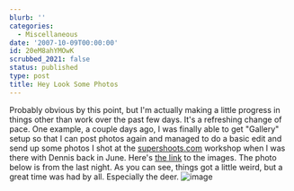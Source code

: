 ```yaml
---
blurb: ''
categories:
  - Miscellaneous
date: '2007-10-09T00:00:00'
id: 20eM8ahYMOwK
scrubbed_2021: false
status: published
type: post
title: Hey Look Some Photos
---
```


Probably obvious by this point, but I'm actually making a little
progress in things other than work over the past few days. It's a
refreshing change of pace. One example, a couple days ago, I was
finally able to get "Gallery" setup so that I can post photos again
and managed to do a basic edit and send up some photos I shot at
the [supershoots.com](http://www.supershoots.com/) workshop when I
was there with Dennis back in June. Here's
[the link](http://www.alanwsmith.com/gallery/view/htl7/) to the
images. The photo below is from the last night. As you can see,
things got a little weird, but a great time was had by all.
Especially the deer.
![image](/gallery/d/831-1/20070605-0266.jpg)
